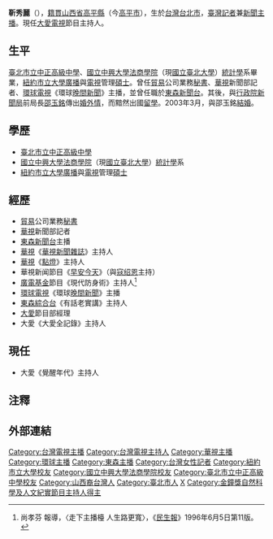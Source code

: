 {{Expand|time=2008-10-14}}
{{主播資訊
| 主播頭銜     = [[大愛電視|大愛電視]]《覺醒年代》主持人
| 主播姓名     = 靳秀麗
| 主播英文名字 = 
| 主播出生年分 = 
| 主播出生日期 = {{birth_date_and_age|1961|3|6}} 
| 星座         = 
| 主播逝世年分 = 
| 主播逝世日期 = 
| 主播照片檔案 = 
| 主播照片尺寸 = 200px
| 主播照片圖說 = 
| 國籍         = {{ROC}}
| 籍貫         = [[山西省|山西省]][[高平縣|高平縣]]（今[[高平市|高平市]]）
| 出生地       = {{TW}}[[台北市|台北市]]
| 逝世地       = 
| 最高學歷     = [[美國|美國]][[紐約市立大學|紐約市立大學]][[廣播|廣播]]與[[電視|電視]]管理[[碩士|碩士]]
| 暱稱         = 
| 綽號         = 
| 血型         = 
| 身高         = 
| 體重         = 
| 婚姻狀況     = 
| 配偶        = [[邵玉銘|邵玉銘]]
|}}


'''靳秀麗'''（{{bd|1961年|3月6日||catIdx=Jin靳}}），[[籍貫|籍貫]][[山西省|山西省]][[高平縣|高平縣]]（今[[高平市|高平市]]），生於[[台灣|台灣]][[台北市|台北市]]，[[臺灣|臺灣]][[記者|記者]]兼[[新聞主播|新聞主播]]。現任[[大愛電視|大愛電視]]節目主持人。

==生平==
[[臺北市立中正高級中學|臺北市立中正高級中學]]、[[國立中興大學法商學院|國立中興大學法商學院]]（現[[國立臺北大學|國立臺北大學]]）[[統計學|統計學]]系畢業，[[紐約市立大學|紐約市立大學]][[廣播|廣播]]與[[電視|電視]]管理[[碩士|碩士]]。曾任[[貿易|貿易]]公司業務[[秘書|秘書]]、[[華視|華視]]新聞部記者、[[環球電視_(台灣)|環球電視]]《環球[[晚間新聞|晚間新聞]]》主播，並曾任職於[[東森新聞台|東森新聞台]]。其後，與[[行政院新聞局|行政院新聞局]]前局長[[邵玉銘|邵玉銘]]傳出[[婚外情|婚外情]]，而黯然出國[[留學|留學]]。2003年3月，與邵玉銘[[結婚|結婚]]。

==學歷==
*[[臺北市立中正高級中學|臺北市立中正高級中學]]
*[[國立中興大學法商學院|國立中興大學法商學院]]（現[[國立臺北大學|國立臺北大學]]）[[統計學|統計學]]系
*[[紐約市立大學|紐約市立大學]][[廣播|廣播]]與[[電視|電視]]管理[[碩士|碩士]]

==經歷==
*[[貿易|貿易]]公司業務[[秘書|秘書]]
*[[華視|華視]]新聞部記者
*[[東森新聞台|東森新聞台]]主播
*[[華視|華視]]《[[華視新聞雜誌|華視新聞雜誌]]》主持人
*[[華視|華視]]《[[點燈_(電視節目)|點燈]]》主持人
*華視新闻節目《[[早安今天|早安今天]]》（與[[寇绍恩|寇绍恩]]主持）
*[[廣電基金|廣電基金]]節目《現代防身術》主持人<ref>尚孝芬 報導，〈走下主播檯 人生路更寬〉，《[[民生報|民生報]]》1996年6月5日第11版。</ref>
*[[環球電視_(台灣)|環球電視]]《環球[[晚間新聞|晚間新聞]]》主播
*[[東森綜合台|東森綜合台]]《有話老實講》主持人
*[[大愛電視台|大愛]]節目部經理
*大愛《大愛全記錄》主持人

==現任==
*大愛《覺醒年代》主持人

==注釋==
{{reflist}}

==外部連結==

{{DEFAULTSORT:Jin靳}}
[[Category:台灣電視主播|Category:台灣電視主播]]
[[Category:台灣電視主持人|Category:台灣電視主持人]]
[[Category:華視主播|Category:華視主播]]
[[Category:環球主播|Category:環球主播]]
[[Category:東森主播|Category:東森主播]]
[[Category:台灣女性記者|Category:台灣女性記者]]
[[Category:紐約市立大學校友|Category:紐約市立大學校友]]
[[Category:國立中興大學法商學院校友|Category:國立中興大學法商學院校友]]
[[Category:臺北市立中正高級中學校友|Category:臺北市立中正高級中學校友]]
[[Category:山西裔台灣人|Category:山西裔台灣人]]
[[Category:臺北市人|Category:臺北市人]]
[[Category:靳姓|X]]
[[Category:金鐘獎自然科學及人文紀實節目主持人得主|Category:金鐘獎自然科學及人文紀實節目主持人得主]]